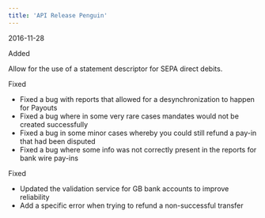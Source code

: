 ```yaml
---  
title: 'API Release Penguin'  
---  
```

<span class="date">2016-11-28</span>  
  
  
<div class="pill pill-green">Added</div>  
  

Allow for the use of a statement descriptor for SEPA direct debits.  
<div class="pill pill-red">Fixed</div>  
  
- Fixed a bug with reports that allowed for a desynchronization to happen for Payouts  
- Fixed a bug where in some very rare cases mandates would not be created successfully  
- Fixed a bug in some minor cases whereby you could still refund a pay-in that had been disputed  
- Fixed a bug where some info was not correctly present in the reports for bank wire pay-ins  
<div class="pill pill-red">Fixed</div>  
  
- Updated the validation service for GB bank accounts to improve reliability  
- Add a specific error when trying to refund a non-successful transfer